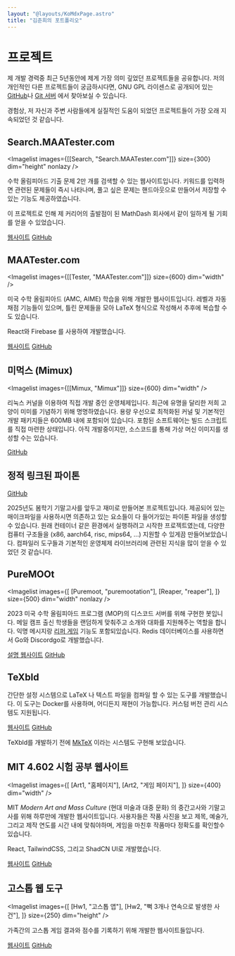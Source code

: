 ```yaml
---
layout: "@layouts/KoMdxPage.astro"
title: "김준희의 포트폴리오"
---
```



# 프로젝트

제 개발 경력중 최근 5년동안에 제게 가장 의미 깊었던 프로젝트들을 공유합니다.
저의 개인적인 다른 프로젝트들이 궁금하시다면, GNU GPL 라이센스로 공개되어 있는
[GitHub](https://github.com/junikimm717)나 [Git 서버](https://git.junickim.me)
에서 찾아보실 수 있습니다.

경험상, 저 자신과 주변 사람들에게 실질적인 도움이 되었던 프로젝트들이 가장 오래
지속되었던 것 같습니다.

## Search.MAATester.com


<Imagelist
  images={[[Search, "Search.MAATester.com"]]}
  size={300}
  dim="height"
  nonlazy
/>

수학 올림피아드 기출 문제 2만 개를 검색할 수 있는 웹사이트입니다. 키워드를
입력하면 관련된 문제들이 즉시 나타나며, 풀고 싶은 문제는 핸드아웃으로 만들어서
저장할 수 있는 기능도 제공하였습니다.

이 프로젝트로 인해 제 커리어의 출발점이 된 MathDash 회사에서 같이 일하게 될
기회를 얻을 수 있었습니다.

[웹사이트](https://search.maatester.com)
[GitHub](https://github.com/MAA-Contest-Tester/search)

## MAATester.com


<Imagelist images={[[Tester, "MAATester.com"]]} size={600} dim="width" />

미국 수학 올림피아드 (AMC, AIME) 학습을 위해 개발한 웹사이트입니다. 레벨과 자동 채점 기능들이 있으며, 틀린 문제들을 모아 LaTeX 형식으로 작성해서 추후에 복습할 수도 있습니다.

React와 Firebase 를 사용하여 개발했습니다.

[웹사이트](https://maatester.com)
[GitHub](https://github.com/MAA-Contest-Tester/website)

## 미먹스 (Mimux)


<Imagelist images={[[Mimux, "Mimux"]]} size={600} dim="width" />

리눅스 커널을 이용하여 직접 개발 중인 운영체제입니다. 최근에 유명을 달리한 저희
고양이 미미를 기념하기 위해 명명하였습니다. 용량 우선으로 최적화된 커널 및
기본적인 개발 패키지들은 600MB 내에 포함되어 있습니다. 포함된 소프트웨어는 빌드
스크립트를 직접 마련한 상태입니다. 아직 개발중이지만, 소스코드를 통해 가상 머신
이미지를 생성할 수는 있습니다.


[GitHub](https://github.com/junikimm717/lfs)

## 정적 링크된 파이톤

[GitHub](https://github.com/junikimm717/static-python)

2025년도 봄학기 기말고사를 앞두고 재미로 만들어본 프로젝트입니다. 제공되어 있는
매이크파일을 사용하시면 의존하고 있는 요소들이 다 들어가있는 파이톤 파일을
생성할 수 있습니다. 원래 컨테이너 같은 환경에서 실행하려고 시작한
프로젝트였는데, 다양한 컴퓨터 구조들을 (x86, aarch64, risc, mips64, …) 지원할 수
있게끔 만들어보았습니다. 컴파일러 도구들과 기본적인 운영체제 라이브러리에 관련된
지식을 많이 얻을 수 있었던 것 같습니다.


## PureMOOt



<Imagelist
  images={[
    [Puremoot, "puremootation"],
    [Reaper, "reaper"],
  ]}
  size={500}
  dim="width"
  nonlazy
/>


2023 미국 수학 올림피아드 프로그램 (MOP)의 디스코드 서버를 위해 구현한 봇입니다.
메일 캠프 출신 학생들을 랜덤하게 맞춰주고 소개와 대화를 지원해주는 역할을 합니다.
익명 메시지랑 [리퍼 게임](https://aops.com/reaper) 기능도
포함되있습니다.
Redis 데이터베이스를 사용하면서 Go와 Discordgo로 개발했습니다.

[설명 웹사이트](https://puremoot.junickim.me/docs)
[GitHub](https://github.com/junikimm717/puremoot)

## TeXbld

간단한 설정 시스템으로 LaTeX 나 텍스트 파일을 컴파일 할 수 있는 도구를
개발했습니다. 이 도구는 Docker를 사용하며, 어디든지 재현이 가능합니다.
커스텀 버전 관리 시스템도 지원됩니다.

[웹사이트](https://texbld.com) [GitHub](https://github.com/texbld)

TeXbld를 개발하기 전에 [MkTeX](https://github.com/mktex/mktex) 이라는 시스템도 구현해 보았습니다.

## MIT 4.602 시험 공부 웹사이트


<Imagelist
  images={[
    [Art1, "홈페이지"],
    [Art2, "게임 페이지"],
  ]}
  size={400}
  dim="width"
/>

MIT *Modern Art and Mass Culture* (현대 미술과 대중 문화) 의 중간고사와
기말고사를 위해 하루만에 개발한 웹사이트입니다. 사용자들은 작품 사진을 보고
제목, 예술가, 그리고 제작 연도를 시간 내에 맞춰야하며, 게임을 마친후 작품마다
정확도를 확인할수있습니다.

React, TailwindCSS, 그리고 ShadCN UI로 개발했습니다.

[웹사이트](https://4602.mit.junic.kim)
[GitHub](https://github.com/junikimm717/4602-reviewer)

## 고스톱 웹 도구


<Imagelist
  images={[
    [Hw1, "고스톱 앱"],
    [Hw2, "뻑 3개나 연속으로 발생한 사건"],
  ]}
  size={250}
  dim="height"
/>

가족간의 고스톱 게임 결과와 점수를 기록하기 위해 개발한 웹사이트들입니다.

[웹사이트](https://gostoptools.github.io)
[GitHub](https://github.com/gostoptools)

